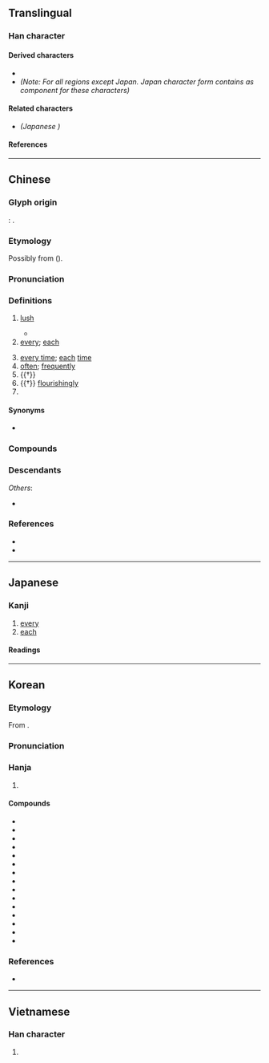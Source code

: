{{also|毎}}
{{character info}}
==Translingual==
{{stroke order|strokes=7}}
{{ja-forms|[[毎]]|每|每}}

===Han character===
{{Han char|rn=80|rad=毋|as=03|sn=7|four=80507|canj=OWYI|ids=⿱𠂉母}}

====Derived characters====
* {{l|mul|[[𠳨]], [[㙁]], [[娒]], [[挴]], [[𤞦]], [[晦]], [[脢]], [[烸]], [[𤙩]], [[珻]], [[畮]], [[䀲]], [[𬑲]], [[𬒐]], [[䊈]], [[䋦]]([[𫄩]]), [[𧋟]], [[誨]]([[诲]]), [[踇]], [[酶]], [[鋂]], [[䩈]], [[𩊱]], [[䱕]], [[黣]], [[𠜮]], [[勄]], [[𠧩]], [[䋣]], [[毓]], [[緐]], [[莓]], [[䍙]], [[痗]], [[𫂂]], [[霉]], [[𫵾]], [[𢙽]], [[𣒫]]}}
* <big>{{l|mul|sc=Hani|[[侮]], [[悔]], [[海]], [[梅]], [[敏]]}}</big> ''(Note: For all regions except Japan. Japan character form contains <span style="font-size:x-large;">{{l|mul|毎}}</span> as component for these characters)''

====Related characters====
* <span style="font-size:x-large;">{{l|mul|[[毎]]}}</span> ''(Japanese {{w|shinjitai}})''

====References====
{{Han ref|kx=0589.020|dkj=16725|dj=0981.030|hdz=42381.020|uh=6BCF}}

----

==Chinese==
{{zh-forms}}

===Glyph origin===
{{Han etym}}
''{{w|Shuowen}}'': {{Han compound|屮|母|ls=psc|c1=s|c2=p}}.

===Etymology===
Possibly from {{der|zh|mkh-pro|*muuj||cardinal number one}} ({{zh-ref|Schuessler, 2007}}).

===Pronunciation===
{{zh-pron
|m=měi
|dg=мый2
|c=mui5
|h=pfs=mî
|md=muōi
|mn=xm,qz,tw:múi/zz:bóe
|mn-t=muê2
|w=3me,2'me
|mc=1
|oc=1
|ma=y
|cat=pron,adv,pn
}}{{attention|zh}}

===Definitions===
{{zh-hanzi}}

# {{zh-obsolete}} [[lush]]
#* {{zh-x|原田 每-每，舍{shě} 其 舊 而 新 是 謀。|'''Lush''' are the fields! The old are about to be discarded; the new are being planned (or "making a plan"). (Ominous song heard before the {{w|Battle of Chengpu}}, precise meaning debated.)|ref=Zuozhuan}}
# [[every]]; [[each]]
#: {{zh-x|每日|every day; daily}}
#: {{zh-x|每次|every time}}
# [[every time]]; [[each]] [[time]]
# [[often]]; [[frequently]]
# {{†}} {{zh-alt-form|們|''[[plural]] [[marker]]''}}
# {{†}} [[flourishingly]]
# {{surname|zh}}

====Synonyms====
* {{s|every}} {{zh-l|各}}

===Compounds===
{{zh-der|咱每|俺每|每戰皆北|每朝逐日|每隔|每日逐朝|每夜|我每|每日|每逢|每況愈下|每回|每次|每朝每日|每下愈況|每天|每人|每當|每每|每年|每常間|每位|每事問|每戰必勝|每飯不忘|每常|逐朝每日|每兩}}

===Descendants===
{{CJKV||まい|매|mỗi}}
''Others'':
* {{desc|vi|mọi|bor=1}}

===References===
* {{R:yue:Hanzi}}
* {{thcwd|3290}}

{{zh-cat|Beginning|Elementary}}

----

==Japanese==
{{ja-kanji forms|毎|每}}

===Kanji===
{{ja-kanji|grade=|rs=毋03|shin=毎}}

# [[every]]
# [[each]]

====Readings====
{{ja-readings
|on=まい, ばい
|kun=つね-
}}

----

==Korean==

===Etymology===
From {{der|ko|ltc|sort=매|-}} {{ltc-l|每|id=1}}.
{{hanja-ety
|dk={{okm-l|ᄆᆡᆼ〯|mǒy|link=no}}
|m={{okm-l|ᄆᆡ〯|mǒy}}
|mh={{okm-l|[[닛다|니ᅀᅳᆯ〮]]|nìzúl}}
|ml=雜語#하24B
}}
===Pronunciation===
{{ko-hanja-pron|매|l=y}}

===Hanja===
{{ko-hanja-search}}
{{ko-hanja|매양|매}}

# {{hanja form of|매|[[always]]; [[every]]|determiner}}

====Compounds====
{{der-top3|Compounds}}
* {{ko-l|매년|每年}}
* {{ko-l|매매|每每}}
* {{ko-l|매번|每番}}
* {{ko-l|매분|每分}}
* {{ko-l|매사|每事}}
* {{ko-l|매상|每常}}
* {{ko-l|매세|每歲}}
* {{ko-l|매시|每時}}
* {{ko-l|매양|每樣}}
* {{ko-l|매월|每月}}
* {{ko-l|매일|每日}}
* {{ko-l|매주|每週}}
* {{ko-l|매차|每次}}
* {{ko-l|매초|每秒}}
* {{ko-l|매회|每回}}
{{der-bottom}}

===References===
* {{R:hanjadoc|5698}}

----

==Vietnamese==

===Han character===
{{vi-readings|reading=mỗi, mọi, mủi|rs=毋03}}

# {{rfdef|vi|sort=毋03}}